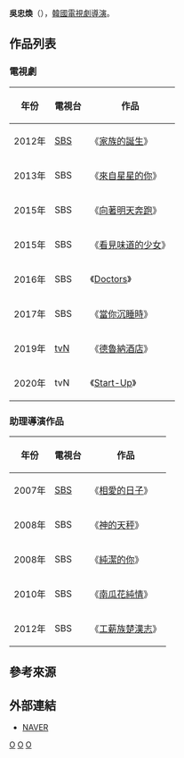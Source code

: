 {{blpunsourced|time=2019-09-02T20:22:38+00:00}}
{{藝人
| 姓名     = 吳忠煥
| 類型     = 導演
| 圖片     = 
| 圖片尺寸 = 
| 圖片簡介 = 
| 原名     =  
| 外文名   = 오충환
| 外文     = ko
| 羅馬拼音 = Oh Choong Hwan
| 英文名   = 
| 綽號     = 
| 其他藝名 = 
| 國籍     = {{KOR}}
| 民族     = 
| 籍貫     = 
| 出生日期 = 
| 出生地點 = 
| 職業     = [[導演|導演]]
| 語言     = [[韓語|韓語]]
| 教育程度 = 
| 配偶     = 
| 出身地   = 
| 出道作   = 
| 出道日期 = 2005年
| 代表作   = 
| 活躍年代 = 
| 經紀公司 = [[SBS_(韓國)|SBS]]
}}

'''吳忠煥'''（{{lang-ko|'''오충환'''}}），[[韓國|韓國]][[電視劇|電視劇]][[導演|導演]]。

== 作品列表 ==
=== 電視劇 ===
{|class="wikitable" width="55%"
|-align=center
!年份 !! 電視台 !! 作品
|-
|2012年||[[SBS_(韓國)|SBS]]||《[[家族的誕生_(電視劇)|家族的誕生]]》
|-
|2013年||SBS||《[[來自星星的你|來自星星的你]]》
|-
|2015年||SBS||《[[向著明天奔跑|向著明天奔跑]]》
|-
|2015年||SBS||《[[看見味道的少女|看見味道的少女]]》
|-
|2016年||SBS||《[[Doctors|Doctors]]》
|-
|2017年||SBS||《[[當你沉睡時|當你沉睡時]]》
|-
|2019年||[[tvN|tvN]]||《[[德魯納酒店|德魯納酒店]]》
|-
|2020年||tvN||《[[Start-Up|Start-Up]]》
|}

=== 助理導演作品  ===
{|class="wikitable" width="55%"
|-align=center
!年份 !! 電視台 !! 作品
|-
|2007年||[[SBS_(韓國)|SBS]]||《[[相愛的日子|相愛的日子]]》
|-
|2008年||SBS||《[[神的天秤|神的天秤]]》
|-
|2008年||SBS||《[[純潔的你|純潔的你]]》
|-
|2010年||SBS||《[[南瓜花純情|南瓜花純情]]》
|-
|2012年||SBS||《[[工薪族楚漢志|工薪族楚漢志]]》
|}

== 參考來源 ==

== 外部連結 ==
*[http://people.search.naver.com/search.naver?where=nexearch&sm=tab_ppn&query=%EC%98%A4%EC%B6%A9%ED%99%98&os=567876&ie=utf8&key=PeopleService NAVER] {{Wayback|url=http://people.search.naver.com/search.naver?where=nexearch&sm=tab_ppn&query=%EC%98%A4%EC%B6%A9%ED%99%98&os=567876&ie=utf8&key=PeopleService |date=20200404175130 }}{{ko}}


[[Category:韓國導演|O]]
[[Category:韓國電視劇導演|O]]
[[Category:吳姓|O]]